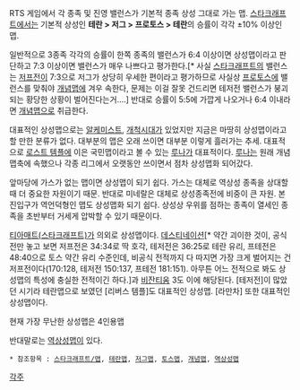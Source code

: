 RTS 게임에서 각 종족 및 진영 밸런스가 기본적 종족 상성 그대로 가는 맵. [[스타크래프트]]에서는 기본적 상성인 '''테란 > 저그 > 프로토스 > 테란'''의 승률이 각각 ±10% 이상인 맵.

일반적으로 3종족 각각의 승률이 한쪽 종족의 밸런스가 6:4 이상이면 상성맵이라고 판단하고 7:3 이상이면 밸런스가 매우 나쁘다고 평가한다.[* 사실 [[스타크래프트]]의 밸런스는 [[저프전]]이 7:3으로 저그가 상당히 우세한 편이라고 평가하므로 사실상 [[프로토스]]에 밸런스를 맞춰야 [[개념맵]]에 겨우 속한다, 문제는 이걸 잘못 건드리면 테저전 밸런스가 붕괴되는 황당한 상황이 벌어진다는거....] 반대로 승률이 5:5에 가깝게 나오거나 6:4 이내라면 [[개념맵]]으로 취급한다.

대표적인 상성맵으로는 [[알케미스트]], [[개척시대]]가 있었지만 지금은 마땅히 상성맵이라고 할 만한 분류가 없다. 대부분의 맵은 오래 쓰이면 대부분 이렇게 흘러가는 추세. 대표적으로 [[로스트 템플]]에 이은 국민맵이라고 볼 수 있는 [[루나]]가 대표적이다. [[루나]]는 원래 개념맵축에 속했으나 각종 리그에서 오랫동안 쓰이면서 점차 상성맵화 되어갔다. 

앞마당에 가스가 없는 맵이면 상성맵이 되기 쉽다. 가스는 대체로 역상성 종족을 상대할 때 더 중요한 자원이기 때문. 반대로 미네랄은 대체로 상성종족전에 비중이 큰 자원. 
본진입구가 역언덕형인 맵도 상성맵화 되기 쉽다. 상성상 우위를 점하는 종족이 열세인 종족을 초반부터 거세게 압박할 수 있기 때문이다. 

[[티아매트(스타크래프트)]]가 의외로 상성맵이다. [[데스티네이션]][* 약간 괴이한 것이, 공식전만 놓고 보면 저프전은 34:34로 딱 호각, 테저전은 36:25로 테란 유리, 프테전은 48:40으로 토스 약간 유리 수준인데, 비공식 전적까지 다 따지면 가장 크게 벌어지는 건 저프전이다(170:128, 테저전 150:137, 프테전 181:151). 아무튼 어느 전적으로 봐도 상성맵의 특성에 충실한 전적이긴 하다.]과 [[비잔티움]] 3도 이에 해당된다. [테저전]이 많았던 시기라 테란맵으로 보였던 [리버스 템플]도 대표적인 상성맵. [라만차] 또한 대표적인 상성맵이다.

현재 가장 무난한 상성맵은 4인용맵

반대말로는 [[역상성맵]]이 있다.

 * 참조항목 : [[스타크래프트/맵]], [[테란맵]], [[저그맵]], [[토스맵]], [[개념맵]], [[역상성맵]]

[[각주]]
